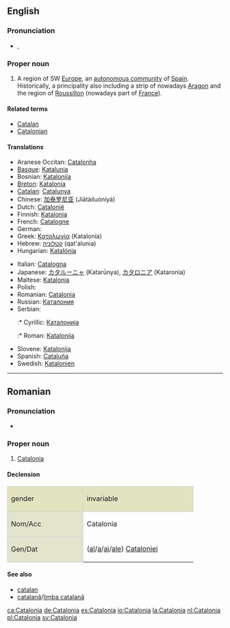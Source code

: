 ==English==
{{wikipedia}}

===Pronunciation===
* {{a|UK}} {{IPA|/ˌkæt.əˈləʊn.i.ə/}}, {{SAMPA|/%k{t.@"l@Un.i.@/}}

===Proper noun===
{{en-proper noun}}

# A region of SW [[Europe]], an [[autonomous community]] of [[Spain]]. Historically, a principality also including a strip of nowadays [[Aragon]] and the region of [[Roussillon]] (nowadays part of [[France]]).

====Related terms====
* [[Catalan]]
* [[Catalonian]]

====Translations====
{{trans-top|autonomous community in Spain}}
* Aranese Occitan: [[Catalonha]]
* [[Basque]]: [[Katalunia]]
* Bosnian: [[Katalonija]] {{f}}
* [[Breton]]: [[Katalonia]]
* [[Catalan]]: [[Catalunya]]
* Chinese: [[加泰罗尼亚]] (Jiātàiluóníyà)
* Dutch: [[Catalonië]] {{n}}
* Finnish: [[Katalonia]]
* French: [[Catalogne]] {{f}}
* German: {{t|de|Katalonien|n}}
* Greek: [[Καταλωνία]] (Katalonía) {{f}}
* Hebrew: [[קטלוניה]] (qat'alunia)
* Hungarian: [[Katalónia]]
{{trans-mid}}
* Italian: [[Catalogna]]
* Japanese: [[カタルーニャ]] (Katarūnya), [[カタロニア]] (Kataronia)
* Maltese: [[Katalonja]]
* Polish: {{t|pl|Katalonia|f}}
* Romanian: [[#Romanian|Catalonia]] {{f}}
* Russian: [[Каталония]]
* Serbian:
*:* Cyrillic: [[Каталонија]] {{f}}
*:* Roman: [[Katalonija]] {{f}}
* Slovene: [[Katalonija]] {{f}}
* Spanish: [[Cataluña]]
* Swedish: [[Katalonien]]
{{trans-bottom}}

----

==Romanian==

===Pronunciation===
* {{IPA|[ka.ta'lo.ni.a]|lang=ro}}

===Proper noun===
{{infl|ro|proper noun|gender=f}}

# [[#English|Catalonia]]

====Declension====
<center>
{| style="background:#F0F0F0;border:1px solid #d0d0d0;padding:.2em"

|-
| style="width:10em;background:#e2e4c0;border:1px solid #d0d0d0" | gender {{f}}
! style="width:15em;background:#e2e4c0;border:1px solid #d0d0d0" | invariable

|-
! style="height:3em;background:#e2e4cb;border:1px solid #d0d0d0" | Nom/Acc
| Catalonia

|-
! style="height:3em;background:#e2e4cb;border:1px solid #d0d0d0" | Gen/Dat
| ([[al]]/[[a]]/[[ai]]/[[ale]]) [[Cataloniei]]

|}
</center>

====See also====
* [[catalan]]
* [[catalană]]/[[limba catalană]]

[[ca:Catalonia]]
[[de:Catalonia]]
[[es:Catalonia]]
[[io:Catalonia]]
[[la:Catalonia]]
[[nl:Catalonia]]
[[pl:Catalonia]]
[[sv:Catalonia]]